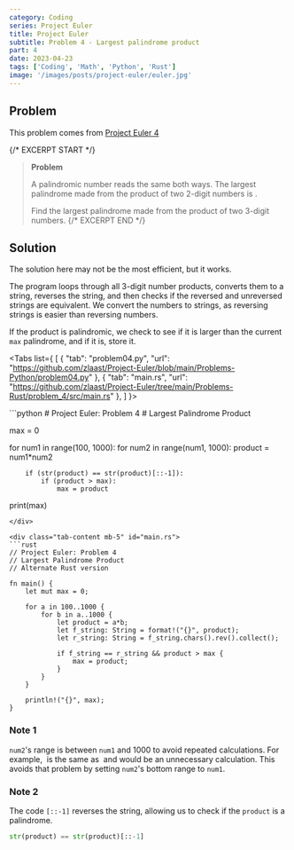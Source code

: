 ```yaml
---
category: Coding
series: Project Euler
title: Project Euler
subtitle: Problem 4 - Largest palindrome product
part: 4
date: 2023-04-23
tags: ['Coding', 'Math', 'Python', 'Rust']
image: '/images/posts/project-euler/euler.jpg'
---
```



## Problem

This problem comes from [Project Euler 4](https://projecteuler.net/problem=4)

{/* EXCERPT START */}
> **Problem**
>
> A palindromic number reads the same both ways. The largest palindrome made from the product of two 2-digit numbers is <Math eqn='9009 = 91 \times 99' />.
>
> Find the largest palindrome made from the product of two 3-digit numbers.
{/* EXCERPT END */}

## Solution

The solution here may not be the most efficient, but it works.

The program loops through all 3-digit number products, converts them to a string, reverses the string, and then checks if the reversed and unreversed strings are equivalent.
We convert the numbers to strings, as reversing strings is easier than reversing numbers.

If the product is palindromic, we check to see if it is larger than the current `max` palindrome, and if it is, store it.

<Tabs list={
    [
        {
            "tab": "problem04.py",
            "url": "https://github.com/zlaast/Project-Euler/blob/main/Problems-Python/problem04.py"
        },
        {
            "tab": "main.rs",
            "url": "https://github.com/zlaast/Project-Euler/tree/main/Problems-Rust/problem_4/src/main.rs"
        },
    ]
}>

<div class="tab-content mb-5" id="problem04.py">
```python
# Project Euler: Problem 4
# Largest Palindrome Product

max = 0

for num1 in range(100, 1000):
    for num2 in range(num1, 1000):
        product = num1*num2

        if (str(product) == str(product)[::-1]):
            if (product > max):
                max = product

print(max)
```
</div>

<div class="tab-content mb-5" id="main.rs">
```rust
// Project Euler: Problem 4
// Largest Palindrome Product
// Alternate Rust version

fn main() {
    let mut max = 0;

    for a in 100..1000 {
        for b in a..1000 {
            let product = a*b;
            let f_string: String = format!("{}", product);
            let r_string: String = f_string.chars().rev().collect();

            if f_string == r_string && product > max {
                max = product;
            }
        }
    }

    println!("{}", max);
}
```
</div>
</Tabs>

### Note 1

`num2`'s range is between `num1` and 1000 to avoid repeated calculations. For example, <Math eqn='105 \times 22' /> is the same as <Math eqn='22 \times 105' /> and would be an unnecessary calculation. This avoids that problem by setting `num2`'s bottom range to `num1`.

### Note 2

The code `[::-1]` reverses the string, allowing us to check if the `product` is a palindrome.

```python
str(product) == str(product)[::-1]
```
